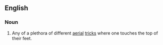 ==English==

===Noun===
{{en-noun|es|head=[[toe]] [[touch]]}}

# {{context|snowboarding|skateboarding}} Any of a plethora of different [[aerial]] [[trick]]s where one touches the top of their feet.